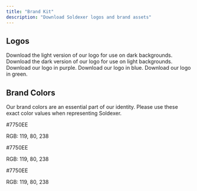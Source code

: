 ```yaml
---
title: "Brand Kit"
description: "Download Soldexer logos and brand assets"
---
```


## Logos

<CardGroup cols={2}>
  <Card title="Light Logo" icon="download" href="/logo/light.svg" download>
    Download the light version of our logo for use on dark backgrounds.
  </Card>
  <Card title="Dark Logo" icon="download" href="/logo/dark.svg" download>
    Download the dark version of our logo for use on light backgrounds.
  </Card>
  <Card title="Purple Logo" icon="download" href="/logo/purple.svg" download>
    Download our logo in purple.
  </Card>
  <Card title="Blue Logo" icon="download" href="/logo/blue.svg" download>
    Download our logo in blue.
  </Card>
  <Card title="Green Logo" icon="download" href="/logo/green.svg" download>
    Download our logo in green.
  </Card>
</CardGroup>

## Brand Colors

Our brand colors are an essential part of our identity. Please use these exact color values when representing Soldexer.

<CardGroup cols={3}>
  <Card title="Primary Purple" className="p-4">
    <div
      className="w-full h-24 rounded-md"
      style={{ backgroundColor: "#7750EE" }}
    ></div>
    <div className="mt-2">
      <p className="text-sm font-mono">#7750EE</p>
      <p className="text-sm">RGB: 119, 80, 238</p>
    </div>
  </Card>
  <Card title="Light" className="p-4">
    <div
      className="w-full h-24 rounded-md"
      style={{ backgroundColor: "#7750EE" }}
    ></div>
    <div className="mt-2">
      <p className="text-sm font-mono">#7750EE</p>
      <p className="text-sm">RGB: 119, 80, 238</p>
    </div>
  </Card>
  <Card title="Dark" className="p-4">
    <div
      className="w-full h-24 rounded-md"
      style={{ backgroundColor: "#7750EE" }}
    ></div>
    <div className="mt-2">
      <p className="text-sm font-mono">#7750EE</p>
      <p className="text-sm">RGB: 119, 80, 238</p>
    </div>
  </Card>
</CardGroup>
